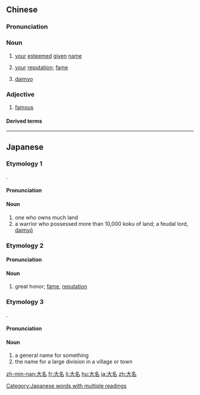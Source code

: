 ==Chinese==
{{zh-forms|[[big]]<br>[[great]]|[[name]]}}

===Pronunciation===
{{zh-pron
|m=dàmíng
|c=daai6 ming4
|h=pfs=thai-miàng
|mn=tōa-miâ
|cat=n,a
}}

===Noun===
{{zh-noun}}

# {{lb|zh|formal}} [[your]] [[esteemed]] [[given]] [[name]]
# {{lb|zh|literary}} [[your]] [[reputation]]; [[fame]]
#: {{zh-x|久 仰 大名，幸會 幸會！|''I’ve been looking forward to meeting you for a long time – it's an honour!''}}
# [[daimyo]] {{gloss|a lord during the Japanese feudal period}}

===Adjective===
{{zh-adjective}}

# [[famous]]

====Derived terms====
{{zh-der|大名鼎鼎}}

----

==Japanese==

===Etymology 1===
{{ja-kanjitab|だい|みょう|yomi=o}}
{{wikipedia|lang=ja}}
{{wikipedia|Daimyō}}
{{IPAchar|daimjau → daimjɔː → daimjoː}}.

====Pronunciation====
{{ja-pron|acc=3|y=go|a=Ja-daimyo.ogg|だいみょう}}

====Noun====
{{ja-noun|だいみょう|hhira=だいみやう}}

# one who owns much land
# a warrior who possessed more than 10,000 koku of land; a feudal lord, [[daimyō]]

===Etymology 2===
{{ja-kanjitab|たい|めい|yomi=o}}
{{rfe|lang=ja}}

====Pronunciation====
{{ja-pron|acc=h|y=ko|たいめい}}

====Noun====
{{ja-noun|たいめい}}

# great honor; [[fame]], [[reputation]]

===Etymology 3===
{{ja-kanjitab|おお|な|yomi=k}}
{{IPAchar|opona → oɸona → owona → oona → oːna}}.

====Pronunciation====
{{ja-pron|acc=h|y=k|おおな}}

====Noun====
{{ja-noun|おおな|hhira=おほな}}

# a general name for something
# the name for a large division in a village or town

[[Category:Japanese words with multiple readings]]
[[zh-min-nan:大名]]
[[fr:大名]]
[[li:大名]]
[[hu:大名]]
[[ja:大名]]
[[zh:大名]]